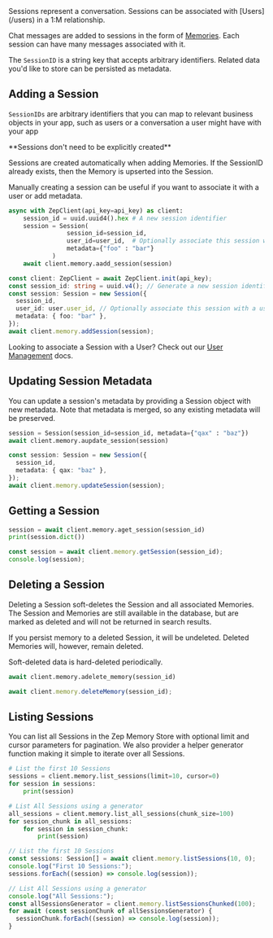 <Card title="Chat Sessions" icon="comments">
Sessions represent a conversation. Sessions can be associated with [Users](/users) in a 1:M relationship.

Chat messages are added to sessions in the form of [Memories](memories). Each session can have many messages
associated with it.

The `SessionID` is a string key that accepts arbitrary identifiers. Related data you'd like to store can be persisted
as metadata.

</Card>

## Adding a Session

`SessionIDs` are arbitrary identifiers that you can map to relevant business objects in your app, such as users or a
conversation a user might have with your app

<Note>
**Sessions don't need to be explicitly created**

Sessions are created automatically when adding Memories. If the SessionID already exists, then the Memory is upserted into the Session.

Manually creating a session can be useful if you want to associate it with a user or add metadata.

</Note>
<Tabs group="sessions">

<Tab title="Python" group-key="python">

```python
async with ZepClient(api_key=api_key) as client:
    session_id = uuid.uuid4().hex # A new session identifier
    session = Session(
                session_id=session_id,
                user_id=user_id,  # Optionally associate this session with a user
                metadata={"foo" : "bar"}
            )
    await client.memory.aadd_session(session)
```

</Tab>
<Tab title="Typescript" group-key="ts">

```typescript
const client: ZepClient = await ZepClient.init(api_key);
const session_id: string = uuid.v4(); // Generate a new session identifier
const session: Session = new Session({
  session_id,
  user_id: user.user_id, // Optionally associate this session with a user
  metadata: { foo: "bar" },
});
await client.memory.addSession(session);
```

</Tab>
</Tabs>

<Info>Looking to associate a Session with a User? Check out our [User Management](/users) docs.</Info>

## Updating Session Metadata

You can update a session's metadata by providing a Session object with new metadata. Note that
metadata is merged, so any existing metadata will be preserved.

<Tabs group="sessions">

<Tab title="Python" group-key="python">

```python
session = Session(session_id=session_id, metadata={"qax" : "baz"})
await client.memory.aupdate_session(session)
```

</Tab>
<Tab title="Typescript" group-key="ts">

```typescript
const session: Session = new Session({
  session_id,
  metadata: { qax: "baz" },
});
await client.memory.updateSession(session);
```

</Tab>
</Tabs>

## Getting a Session

<Tabs group="sessions">

<Tab title="Python" group-key="python">

```python
session = await client.memory.aget_session(session_id)
print(session.dict())
```

</Tab>
<Tab title="Typescript" group-key="ts">

```typescript
const session = await client.memory.getSession(session_id);
console.log(session);
```

</Tab>
</Tabs>

## Deleting a Session

Deleting a Session soft-deletes the Session and all associated Memories. The Session and Memories are still available in
the database, but are marked as deleted and will not be returned in search results.

If you persist memory to a deleted Session, it will be undeleted. Deleted Memories will, however, remain deleted.

Soft-deleted data is hard-deleted periodically.

<Tabs group="sessions">

<Tab title="Python" group-key="python">

```python
await client.memory.adelete_memory(session_id)
```

</Tab>
<Tab title="Typescript" group-key="ts">

```typescript
await client.memory.deleteMemory(session_id);
```

</Tab>
</Tabs>

## Listing Sessions

You can list all Sessions in the Zep Memory Store with optional limit and cursor parameters for pagination. We also
provider a helper generator function making it simple to iterate over all Sessions.

<Tabs group="sessions">

<Tab title="Python" group-key="python">

```python
# List the first 10 Sessions
sessions = client.memory.list_sessions(limit=10, cursor=0)
for session in sessions:
    print(session)

# List All Sessions using a generator
all_sessions = client.memory.list_all_sessions(chunk_size=100)
for session_chunk in all_sessions:
    for session in session_chunk:
        print(session)
```

</Tab>
<Tab title="Typescript" group-key="ts">

```typescript
// List the first 10 Sessions
const sessions: Session[] = await client.memory.listSessions(10, 0);
console.log("First 10 Sessions:");
sessions.forEach((session) => console.log(session));

// List All Sessions using a generator
console.log("All Sessions:");
const allSessionsGenerator = client.memory.listSessionsChunked(100);
for await (const sessionChunk of allSessionsGenerator) {
  sessionChunk.forEach((session) => console.log(session));
}
```

</Tab>
</Tabs>
